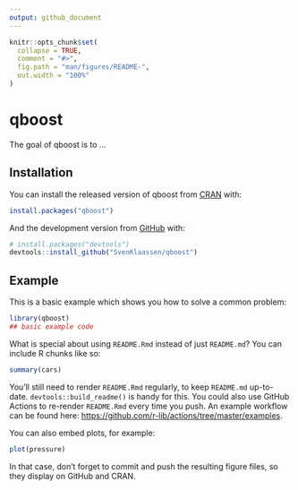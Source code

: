 ```yaml
---
output: github_document
---
```


<!-- README.md is generated from README.Rmd. Please edit that file -->

```r
knitr::opts_chunk$set(
  collapse = TRUE,
  comment = "#>",
  fig.path = "man/figures/README-",
  out.width = "100%"
)
```

# qboost

<!-- badges: start -->
<!-- badges: end -->

The goal of qboost is to ...

## Installation

You can install the released version of qboost from [CRAN](https://CRAN.R-project.org) with:

``` r
install.packages("qboost")
```

And the development version from [GitHub](https://github.com/) with:

``` r
# install.packages("devtools")
devtools::install_github("SvenKlaassen/qboost")
```
## Example

This is a basic example which shows you how to solve a common problem:

```r
library(qboost)
## basic example code
```

What is special about using `README.Rmd` instead of just `README.md`? You can include R chunks like so:

```r
summary(cars)
```

You'll still need to render `README.Rmd` regularly, to keep `README.md` up-to-date. `devtools::build_readme()` is handy for this. You could also use GitHub Actions to re-render `README.Rmd` every time you push. An example workflow can be found here: <https://github.com/r-lib/actions/tree/master/examples>.

You can also embed plots, for example:

```r
plot(pressure)
```

In that case, don't forget to commit and push the resulting figure files, so they display on GitHub and CRAN.
